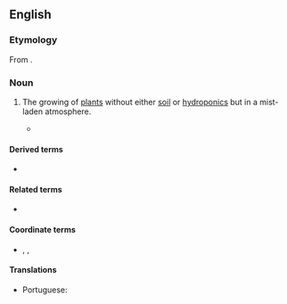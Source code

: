 ==English==
{{wikipedia}}

===Etymology===
From {{af|en|aero-|πόνος|alt2=πονος|lang2=grc|gloss2=work, labour|-ics}}.

===Noun===
{{en-noun|-}}

# The growing of [[plant]]s without either [[soil]] or [[hydroponics]] but in a mist-laden atmosphere.
#: {{syn|en|airponics}}
#* {{quote-book|year=1976|author=Richard W. Zobel, Peter Del Tredici, and John G. Torrey|title=Method for Growing Plants Aeroponically|publisher=Plant Physiology|page=Abstract|url=http://www.ncbi.nlm.nih.gov/pmc/articles/PMC542022|passage=The '''aeroponics''' system uses a spinner from a home humidifier to propel nutrient solution into a polyethylene-lined plywood box atop which plants are supported on plastic light-fixture “egg crating.”}}

====Derived terms====
* {{l|en|fogponics}}

====Related terms====
* {{l|en|aeroponic}}

====Coordinate terms====
* {{l|en|hydroponics}}, {{l|en|geoponics}}, {{l|en|organoponics}}

====Translations====
{{trans-top|the growing of plants in a mist-laden atmosphere}}
* Portuguese: {{t|pt|aeroponia|f}}
{{trans-mid}}
{{trans-bottom}}